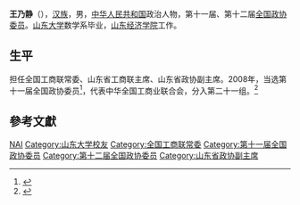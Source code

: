 '''王乃静'''（{{bd|1952年||}}），[[汉族|汉族]]，男，[[中华人民共和国|中华人民共和国]]政治人物，第十一届、第十二届[[全国政协委员|全国政协委员]]。[[山东大学|山东大学]]数学系毕业，[[山东经济学院|山东经济学院]]工作。

== 生平 ==
担任全国工商联常委、山东省工商联主席、山东省政协副主席。2008年，当选第十一届全国政协委员<ref>{{cite news|title=第十一届全国政协委员名单|url=http://www.indaa.com.cn/zt/2009qglh/zxzs/200903/t20090303_127573.html|accessdate=2013-04-09|newspaper=新华社北京1月25日电 中国人民政治协商会议第十一届全国委员会委员名单(共2237人，2008年1月25日政协第十届全国委员会常务委员会第二十次会议通过)|date=2008年1月25日|deadurl=yes|archiveurl=https://web.archive.org/web/20130928014403/http://www.indaa.com.cn/zt/2009qglh/zxzs/200903/t20090303_127573.html|archivedate=2013年9月28日}}</ref>，代表中华全国工商业联合会，分入第二十一组。<ref>{{cite news|title=全国政协信息-王乃静|url=http://www.cppcc.gov.cn/CMS/wylibary/showJcwyxtInfoWylibary.action?tabJcwyxt.guid=11W0006910&wytype=wjwy|accessdate=2013-04-11|newspaper=全国政协委员会|archive-date=2016-03-04|archive-url=https://web.archive.org/web/20160304201624/http://www.cppcc.gov.cn/CMS/wylibary/showJcwyxtInfoWylibary.action?tabJcwyxt.guid=11W0006910&wytype=wjwy|dead-url=no}}</ref>

== 參考文獻 ==
{{reflist}}

{{中国政治人物小作品}}
{{中华全国工商业联合会第十届执行委员会}}
{{中华全国工商业联合会第十一届执行委员会}}

{{Authority control}}
{{DEFAULTSORT:Wang王}}
[[Category:王姓|NAI]]
[[Category:山东大学校友|Category:山东大学校友]]
[[Category:全国工商联常委|Category:全国工商联常委]]
[[Category:第十一届全国政协委员|Category:第十一届全国政协委员]]
[[Category:第十二届全国政协委员|Category:第十二届全国政协委员]]
[[Category:山东省政协副主席|Category:山东省政协副主席]]